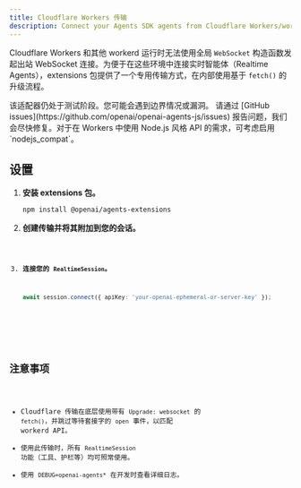 ```yaml
---
title: Cloudflare Workers 传输
description: Connect your Agents SDK agents from Cloudflare Workers/workerd using a dedicated transport.
---
```



Cloudflare Workers 和其他 workerd 运行时无法使用全局 `WebSocket` 构造函数发起出站 WebSocket 连接。为便于在这些环境中连接实时智能体（Realtime Agents），extensions 包提供了一个专用传输方式，在内部使用基于 `fetch()` 的升级流程。

<Aside type="caution">
  该适配器仍处于测试阶段。您可能会遇到边界情况或漏洞。 请通过 [GitHub
  issues](https://github.com/openai/openai-agents-js/issues)
  报告问题，我们会尽快修复。对于在 Workers 中使用 Node.js 风格 API
  的需求，可考虑启用 `nodejs_compat`。
</Aside>

## 设置

<Steps>

1. **安装 extensions 包。**

   ```bash
   npm install @openai/agents-extensions
   ```

2. **创建传输并将其附加到您的会话。**

   <Code lang="typescript" code={cloudflareBasicExample} />

3. **连接您的 `RealtimeSession`。**

   ```typescript
   await session.connect({ apiKey: 'your-openai-ephemeral-or-server-key' });
   ```

</Steps>

## 注意事项

- Cloudflare 传输在底层使用带有 `Upgrade: websocket` 的 `fetch()`，并跳过等待套接字的 `open` 事件，以匹配 workerd API。
- 使用此传输时，所有 `RealtimeSession` 功能（工具、护栏等）均可照常使用。
- 使用 `DEBUG=openai-agents*` 在开发时查看详细日志。
